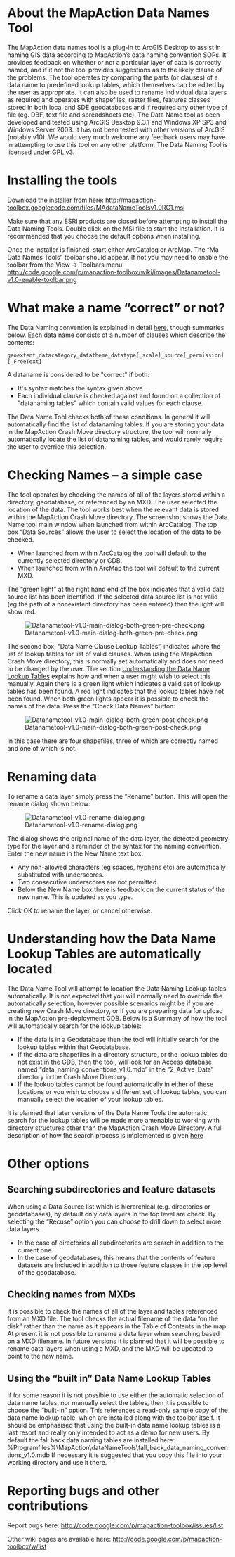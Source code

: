 = About the MapAction Data Names Tool  =

The MapAction data names tool is a plug-in to ArcGIS Desktop to assist in naming GIS data according to MapAction’s data naming convention SOPs. It provides feedback on whether or not a particular layer of data is correctly named, and if it not the tool provides suggestions as to the likely clause of the problems. The tool operates by comparing the parts (or clauses) of a data name to predefined lookup tables, which themselves can be edited by the user as appropriate. It can also be used to rename individual data layers as required and operates with shapefiles, raster files, features classes stored in both local and SDE geodatabases and if required any other type of file (eg. DBF, text file and spreadsheets etc). The Data Name tool as been developed and tested using ArcGIS Desktop 9.3.1 and Windows XP SP3 and Windows Server 2003. It has not been tested with other versions of ArcGIS (notably v10). We would very much welcome any feedback users may have in attempting to use this tool on any other platform. The Data Naming Tool is licensed under GPL v3. 

= Installing the tools  =

Download the installer from here: [http://mapaction-toolbox.googlecode.com/files/MAdataNameToolsv1.0RC1.msi http://mapaction-toolbox.googlecode.com/files/MAdataNameToolsv1.0RC1.msi]

Make sure that any ESRI products are closed before attempting to install the Data Naming Tools. Double click on the MSI file to start the installation. It is recommended that you choose the default options when installing. 

Once the installer is finished, start either ArcCatalog or ArcMap. The “Ma Data Names Tools” toolbar should appear. If not you may need to enable the toolbar from the View -&gt; Toolbars menu. http://code.google.com/p/mapaction-toolbox/wiki/images/Datanametool-v1.0-enable-toolbar.png

= What make a name “correct” or not?  =

The Data Naming convention is explained in detail [[Data Naming Convention|here]], though summaries below. Each data name consists of a number of clauses which describe the contents:
<pre>geoextent_datacategory_datatheme_datatype[_scale]_source[_permission][_FreeText]</pre>
A dataname is considered to be "correct" if both: 

*It's syntax matches the syntax given above. 
*Each individual clause is checked against and found on a collection of "datanaming tables" which contain valid values for each clause.

The Data Name Tool checks both of these conditions. In general it will automatically find the list of datanaming tables. If you are storing your data in the MapAction Crash Move directory structure, the tool will normally automatically locate the list of datanaming tables, and would rarely require the user to override this selection.

= Checking Names – a simple case  =

The tool operates by checking the names of all of the layers stored within a directory, geodatabase, or referenced by an MXD. The user selected the location of the data. The tool works best when the relevant data is stored within the MapAction Crash Move directory. The screenshot shows the Data Name tool main window when launched from within ArcCatalog. The top box “Data Sources” allows the user to select the location of the data to be checked. 

*When launched from within ArcCatalog the tool will default to the currently selected directory or GDB. 
*When launched from within ArcMap the tool will default to the current MXD.

The “green light” at the right hand end of the box indicates that a valid data source list has been identified. If the selected data source list is not valid (eg the path of a nonexistent directory has been entered) then the light will show red. 

[[Image:Datanametool-v1.0-main-dialog-both-green-pre-check.png|center]] 

The second box, “Data Name Clause Lookup Tables”, indicates where the list of lookup tables for list of valid clauses. When using the MapAction Crash Move directory, this is normally set automatically and does not need to be changed by the user. The section [[Data name tools#Understanding_how_the_Data_Name_Lookup_Tables_are_automatically_located|Understanding the Data Name Lookup Tables]] explains how and when a user might wish to select this manually. Again there is a green light which indicates a valid set of lookup tables has been found. A red light indicates that the lookup tables have not been found. When both green lights appear it is possible to check the names of the data. Press the “Check Data Names” button: 

[[Image:Datanametool-v1.0-main-dialog-both-green-post-check.png|center]] 

In this case there are four shapefiles, three of which are correctly named and one of which is not.

= Renaming data  =

To rename a data layer simply press the “Rename” button. This will open the rename dialog shown below:

[[Image:Datanametool-v1.0-rename-dialog.png|center]]

The dialog shows the original name of the data layer, the detected geometry type for the layer and a reminder of the syntax for the naming convention. Enter the new name in the New Name text box. 

*Any non-allowed characters (eg spaces, hyphens etc) are automatically substituted with underscores. 
*Two consecutive underscores are not permitted. 
*Below the New Name box there is feedback on the current status of the new name. This is updated as you type.

Click OK to rename the layer, or cancel otherwise. 

= Understanding how the Data Name Lookup Tables are automatically located  =

The Data Name Tool will attempt to location the Data Naming Lookup tables automatically. It is not expected that you will normally need to override the automatically selection, however possible scenarios might be if you are creating new Crash Move directory, or if you are preparing data for upload in the MapAction pre-deployment GDB. Below is a Summary of how the tool will automatically search for the lookup tables: 

*If the data is in a Geodatabase then the tool will initially search for the lookup tables within that Geodatabase. 
*If the data are shapefiles in a directory structure, or the lookup tables do not exist in the GDB, then the tool, will look for an Access database named “data_naming_conventions_v1.0.mdb” in the “2_Active_Data” directory in the Crash Move Directory. 
*If the lookup tables cannot be found automatically in either of these locations or you wish to choose a different set of lookup tables, you can manually select the location of your lookup tables.

It is planned that later versions of the Data Name Tools the automatic search for the lookup tables will be made more amenable to working with directory structures other than the MapAction Crash Move Directory. A full description of how the search process is implemented is given [http://code.google.com/p/mapaction-toolbox/wiki/SearchForDefaultDataNameClauseLookupTables here] 

= Other options  =

== Searching subdirectories and feature datasets  ==

When using a Data Source list which is hierarchical (e.g. directories or geodatabases), by default only data layers in the top level are check. By selecting the “Recuse” option you can choose to drill down to select more data layers. 

*In the case of directories all subdirectories are search in addition to the current one. 
*In the case of geodatabases, this means that the contents of feature datasets are included in addition to those feature classes in the top level of the geodatabase.

== Checking names from MXDs  ==

It is possible to check the names of all of the layer and tables referenced from an MXD file. The tool checks the actual filename of the data “on the disk” rather than the name as it appears in the Table of Contents in the map. At present it is not possible to rename a data layer when searching based on a MXD filename. In future versions it is planned that it will be possible to rename data layers when using a MXD, and the MXD will be updated to point to the new name. 

== Using the “built in” Data Name Lookup Tables  ==

If for some reason it is not possible to use either the automatic selection of data name tables, nor manually select the tables, then it is possible to choose the “built-in” option. This references a read-only sample copy of the data name lookup table, which are installed along with the toolbar itself. It should be emphasised that using the built-in data name lookup tables is a last resort and really only intended to act as a demo for new users. By default the fall back data naming tables are installed here: %Programfiles%\MapAction\dataNameTools\fall_back_data_naming_conventions_v1.0.mdb If necessary it is suggested that you copy this file into your working directory and use it there. 

= Reporting bugs and other contributions  =

Report bugs here: http://code.google.com/p/mapaction-toolbox/issues/list

Other wiki pages are available here: http://code.google.com/p/mapaction-toolbox/w/list 

